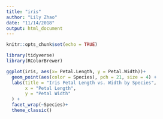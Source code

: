 ```yaml
---
title: "iris"
author: "Lily Zhao"
date: "11/14/2018"
output: html_document
---
```


```r
knitr::opts_chunk$set(echo = TRUE)
```

```r
library(tidyverse)
library(RColorBrewer)

ggplot(iris, aes(x= Petal.Length, y = Petal.Width))+
  geom_point(aes(color = Species), pch = 21, size = 4) +
  labs(title = "Iris Petal Length vs. Width by Species",
       x = "Petal Length",
       y = "Petal Width"
  ) +
  facet_wrap(~Species)+
  theme_classic()
  

```

